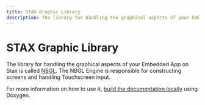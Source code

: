 ```yaml
---
title: STAX Graphic Library
description: The library for handling the graphical aspects of your Embedded App on Stax is called NBGL. The NBGL Engine is responsible for constructing screens and handling Touchscreen input. 
---
```


# STAX Graphic Library

The library for handling the graphical aspects of your Embedded App on Stax is called [NBGL](https://github.com/LedgerHQ/ledger-secure-sdk/tree/master/lib_nbgl). The NBGL Engine is responsible for constructing screens and handling Touchscreen input. 

For more information on how to use it, [build the documentation locally](https://github.com/LedgerHQ/ledger-secure-sdk/tree/master/lib_nbgl) using Doxygen.